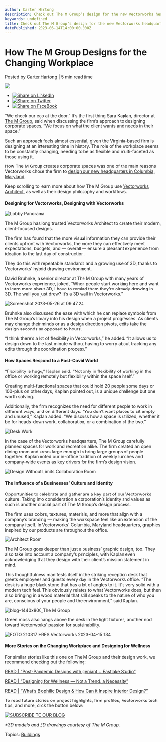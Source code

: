 ```yaml
---
author: Carter Hartong
description: Check out The M Group’s design for the new Vectorworks headquarters and approach to the changing workplace.
keywords: undefined
title: Check out The M Group’s design for the new Vectorworks headquarters and approach to the changing workplace. 
datePublished: 2023-06-14T14:00:00.000Z
---
```

  

# How The M Group Designs for the Changing Workplace

 Posted by [Carter Hartong](https://blog.vectorworks.net/author/carter-hartong) | 5 min read time 

![](https://blog.vectorworks.net/hubfs/Blog%20Images/230601_INT%20The%20M%20Group/Front%20Desk.jpg) 

* [![Share on LinkedIn](https://2659751.fs1.hubspotusercontent-na1.net/hubfs/2659751/michaelDemo/share-LI.png)](http://www.linkedin.com/shareArticle?mini=true&url=https%3A%2F%2Fblog.vectorworks.net%2Fmore-than-an-office-the-m-groups-approach-to-corporate-offices)
* [![Share on Twitter](https://2659751.fs1.hubspotusercontent-na1.net/hubfs/2659751/michaelDemo/share-TW.png)](https://www.twitter.com/share?text=How%20The%20M%20Group%20Designs%20for%20the%20Changing%20Workplace&url=https%3A%2F%2Fblog.vectorworks.net%2Fmore-than-an-office-the-m-groups-approach-to-corporate-offices&via=PMGTweets)
* [![Share on FaceBook](https://2659751.fs1.hubspotusercontent-na1.net/hubfs/2659751/michaelDemo/share-FB.png)](https://www.facebook.com/sharer/sharer.php?u=https%3A%2F%2Fblog.vectorworks.net%2Fmore-than-an-office-the-m-groups-approach-to-corporate-offices)

“We check our ego at the door.” It’s the first thing Sara Kaplan, director at [The M Group](https://www.mgrouparchitects.com/), said when discussing the firm’s approach to designing corporate spaces. “We focus on what the client wants and needs in their space.”

Such an approach feels almost essential, given the Virginia-based firm is designing at an interesting time in history. The role of the workplace seems to be constantly changing, needing to be as flexible and multi-faceted as those using it.

How The M Group creates corporate spaces was one of the main reasons Vectorworks chose the firm to [design our new headquarters in Columbia, Maryland](https://www.instagram.com/p/CryVNdLO09J/?igshid=ZWQyN2ExYTkwZQ==).

Keep scrolling to learn more about how The M Group use [Vectorworks Architect](https://www.vectorworks.net/architect), as well as their design philosophy and workflows.

#### Designing for Vectorworks, Designing with Vectorworks

![Lobby Panorama](https://blog.vectorworks.net/hs-fs/hubfs/Blog%20Images/230601_INT%20The%20M%20Group/Lobby%20Panorama.jpg?width=1440&height=500&name=Lobby%20Panorama.jpg)

The M Group has long trusted Vectorworks Architect to create their modern, client-focused designs.

The firm has found that the more visual information they can provide their clients upfront with Vectorworks, the more they can effectively meet expectations, budgets, and — overall — ensure a pleasant experience from ideation to the last day of construction.

They do this with repeatable standards and a growing use of 3D, thanks to Vectorworks’ hybrid drawing environment.

David Bruhnke, a senior director at The M Group with many years of Vectorworks experience, joked, “When people start working here and want to learn more about 3D, I have to remind them they're already drawing in 3D. The wall you just drew? It’s a 3D wall in Vectorworks.”

![Screenshot 2023-05-26 at 09.47.24](https://blog.vectorworks.net/hs-fs/hubfs/Blog%20Images/230601_INT%20The%20M%20Group/Screenshot%202023-05-26%20at%2009.47.24.png?width=1440&height=1029&name=Screenshot%202023-05-26%20at%2009.47.24.png)

Bruhnke also discussed the ease with which he can replace symbols from The M Group’s library into his design when a project progresses. As clients may change their minds or as a design direction pivots, edits take the design seconds as opposed to hours.

“I think there’s a lot of flexibility in Vectorworks,” he added. “It allows us to design down to the last minute without having to worry about tracking any edits through the coordination process.”

#### How Spaces Respond to a Post-Covid World

“Flexibility is huge,” Kaplan said. “Not only in flexibility of working in the office or working remotely but flexibility within the space itself.”

Creating multi-functional spaces that could hold 20 people some days or 100-plus on other days, Kaplan pointed out, is a unique challenge but one worth solving.

Additionally, the firm recognizes the need for different people to work in different ways, and on different days. “You don’t want places to sit empty and unused,” Kaplan added. “We discuss how a space is utilized, whether it be for heads-down work, collaboration, or a combination of the two.”

![Desk Work](https://blog.vectorworks.net/hs-fs/hubfs/Blog%20Images/230601_INT%20The%20M%20Group/Desk%20Work.jpg?width=618&height=800&name=Desk%20Work.jpg)

In the case of the Vectorworks headquarters, The M Group carefully planned spaces for work and recreation alike. The firm created an open dining room and areas large enough to bring large groups of people together. Kaplan noted our in-office tradition of weekly lunches and company-wide events as key drivers for the firm’s design vision.

![Design Without Limits Collaboration Room](https://blog.vectorworks.net/hs-fs/hubfs/Blog%20Images/230601_INT%20The%20M%20Group/Design%20Without%20Limits%20Collaboration%20Room.jpg?width=1440&height=960&name=Design%20Without%20Limits%20Collaboration%20Room.jpg)

#### The Influence of a Businesses’ Culture and Identity

Opportunities to celebrate and gather are a key part of our Vectorworks culture. Taking into consideration a corporation’s identity and values as such is another crucial part of The M Group’s design process.

The firm uses colors, textures, materials, and more that align with a company’s branding — making the workspace feel like an extension of the company itself. In Vectorworks' Columbia, Maryland headquarters, graphics inspired by our products are throughout the office.

![Architect Room](https://blog.vectorworks.net/hs-fs/hubfs/Blog%20Images/230601_INT%20The%20M%20Group/Architect%20Room.jpg?width=1440&height=960&name=Architect%20Room.jpg)

The M Group goes deeper than just a business’ graphic design, too. They also take into account a company’s principles, with Kaplan even acknowledging that they design with their client’s mission statement in mind.

This thoughtfulness manifests itself in the striking reception desk that greets employees and guests every day in the Vectorworks office. “The desk is a huge black stone that has a lot of angles to it. It's very solid with a modern tech feel. This obviously relates to what Vectorworks does, but then also bringing in a wood material that still speaks to the nature of who you are, conscious of your people and the environment,” said Kaplan.

![blog-1440x800_The M Group](https://blog.vectorworks.net/hs-fs/hubfs/Blog%20Images/230601_INT%20The%20M%20Group/blog-1440x800_The%20M%20Group.png?width=1440&height=800&name=blog-1440x800_The%20M%20Group.png)

Green moss also hangs above the desk in the light fixtures, another nod toward Vectorworks’ passion for sustainability.

![FOTO 210317 HRES Vectorworks 2023-04-15 134](https://blog.vectorworks.net/hs-fs/hubfs/Blog%20Images/230601_INT%20The%20M%20Group/FOTO%20210317%20HRES%20Vectorworks%202023-04-15%20134.jpg?width=1440&height=960&name=FOTO%20210317%20HRES%20Vectorworks%202023-04-15%20134.jpg)

#### More Stories on the Changing Workplace and Designing for Wellness

For similar stories like this one on The M Group and their design work, we recommend checking out the following:

[READ | “Post-Pandemic Designs with geniant + Eastlake Studio”](../../../net/vectorworks/blog/how-wellness-has-become-key-in-post-pandemic-workspaces.html)

[READ | “Designing for Wellness — Not a Trend, a Necessity”](../../../net/vectorworks/blog/how-interiors-can-improve-health-and-wellness.html)

[READ | “What’s Biophilic Design & How Can it Inspire Interior Design?”](../../../net/vectorworks/blog/biophilic-design-trend-explained.html)  
  
To read future stories on project highlights, firm profiles, Vectorworks tech tips, and more, click the button below:

[![SUBSCRIBE TO OUR BLOG](https://no-cache.hubspot.com/cta/default/3018241/cd91dbed-8a9b-40d9-907d-1f9be9ad08bd.png)](https://cta-redirect.hubspot.com/cta/redirect/3018241/cd91dbed-8a9b-40d9-907d-1f9be9ad08bd) 

_\*3D models and 2D drawings courtesy of The M Group._

 Topics: [Buildings](https://blog.vectorworks.net/topic/buildings) 

  